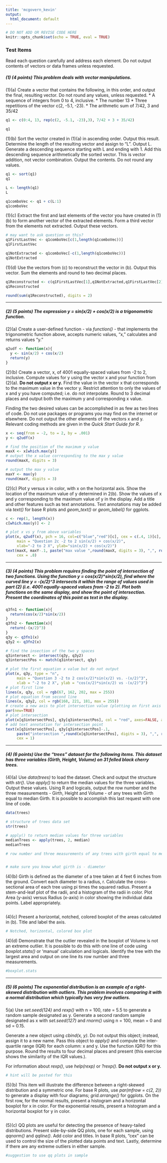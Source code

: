 ```yaml
---
title: 'mcgovern_kevin'
output:
  html_document: default
---
```


```r
# DO NOT ADD OR REVISE CODE HERE
knitr::opts_chunk$set(echo = TRUE, eval = TRUE)

```


### Test Items

Read each question carefully and address each element.  Do not output contents of vectors or data frames unless requested.

##### (1) (4 points) This problem deals with vector manipulations.

(1)(a)  Create a vector that contains the following, in this order, and output the final, resulting vector.  Do not round any values, unless requested.
* A sequence of integers from 0 to 4, inclusive.
* The number 13
* Three repetitions of the vector c(2, -5.1, -23).
* The arithmetic sum of 7/42, 3 and 35/42

```r
q1 <- c(0:4, 13, rep(c(2, -5.1, -23),3), 7/42 + 3 + 35/42)

q1
```

(1)(b)  Sort the vector created in (1)(a) in ascending order.  Output this result. Determine the length of the resulting vector and assign to "L". Output L. Generate a descending sequence starting with L and ending with 1. Add this descending sequence arithmetically the sorted vector. This is vector addition, not vector combination. Output the contents. Do not round any values.

```r
q1 <- sort(q1)
q1

L <- length(q1)
L

q1comboVec <- q1 + c(L:1)
q1comboVec

```

(1)(c) Extract the first and last elements of the vector you have created in (1)(b) to form another vector of the extracted elements. Form a third vector from the elements not extracted. Output these vectors.

```r
# may want to ask question on this?
q1FirstLastVec <- q1comboVec[c(1,length(q1comboVec))]
q1FirstLastVec

q1NotExtracted <- q1comboVec[-c(1,length(q1comboVec))]
q1NotExtracted
```

(1)(d) Use the vectors from (c) to reconstruct the vector in (b). Output this vector. Sum the elements and round to two decimal places.

```r
q1Reconstructed <- c(q1FirstLastVec[1],q1NotExtracted,q1FirstLastVec[2])
q1Reconstructed

round(sum(q1Reconstructed), digits = 2)

```

-----

##### (2) (5 points) The expression y = sin(x/2) + cos(x/2) is a trigonometric function.

(2)(a) Create a user-defined function - via *function()* - that implements the trigonometric function above, accepts numeric values, "x," calculates and returns values "y."

```r
q2udf <- function(x){
  y <- sin(x/2) + cos(x/2)
  return(y)
}

```

(2)(b) Create a vector, x, of 4001 equally-spaced values from -2 to 2, inclusive. Compute values for y using the vector x and your function from (2)(a).  **Do not output x or y.**  Find the value in the vector x that corresponds to the maximum value in the vector y. Restrict attention to only the values of x and y you have computed; i.e. do not interpolate. Round to 3 decimal places and output both the maximum y and corresponding x value.

Finding the two desired values can be accomplished in as few as two lines of code.  Do not use packages or programs you may find on the internet or elsewhere. Do not output the other elements of the vectors x and y. Relevant coding methods are given in the *Quick Start Guide for R*.

```r
x <- seq(from = -2, to = 2, by = .001)
y <- q2udf(x)

# find the position of the maximum y value
maxX <- x[which.max(y)]
# output the x value corresponding to the max y value
round(maxX, digits = 3)

# output the max y value
maxY <- max(y)
round(maxY, digits = 3)

```

(2)(c) Plot y versus x in color, with x on the horizontal axis. Show the location of the maximum value of y determined in 2(b).  Show the values of x and y corresponding to the maximum value of y in the display. Add a title and other features such as text annotations. Text annotations may be added via *text()* for base R plots and *geom_text()* or *geom_label()* for ggplots.

```r
c <- rep(1, length(x))
c[which.max(y)] <- 2

# plot x vs y from above variables
plot(x, q2udf(x), pch = 16, col=c("blue","red")[c], cex = c(.4, 1)[c],
     main = "Question 2c -2 to 2 sin(x/2) + cos(x/2)",
     xlab="-2 to 2 X", ylab="sin(x/2) + cos(x/2)")
text(maxX, maxY-.1, paste("max value ",round(maxX, digits = 3), ",", round(maxY, digits = 3), sep = ""),
     cex = .8)

```

-----

##### (3) (4 points) This problem requires finding the point of intersection of two functions.  Using the function y = cos(x/2)\*sin(x/2), find where the curved line y = -(x/2)^3 intersects it within the range of values used in part (2) (i.e. 4001 equally-spaced values from -2 to 2).  Plot both functions on the same display, and show the point of intersection.  Present the coordinates of this point as text in the display.    

```r
q3fn1 <- function(x){
  return(cos(x/2)*sin(x/2))
}
q3fn2 <- function(x){
  return(-(x/2)^3)
}
q3y <- q3fn1(x)
q3y2 <- q3fn2(x)

# find the insection of the two y spaces
q3intersect <- intersect(q3y, q3y2)
q3intersectPos <- match(q3intersect, q3y)

# plot the first equation x value but do not output
plot(x, q3y, type = "n",
     main = "Question 3 -2 to 2 cos(x/2)*sin(x/2) vs. -(x/2)^3",
     xlab = "-2 to 2 X", ylab = "cos(x/2)*sin(x/2) vs -(x/2)^3")
# plot first line
lines(x, q3y, col = rgb(67, 162, 202, max = 255))
# plot equation from second line
lines(x, q3y2, col = rgb(168, 221, 181, max = 255))
# create a new axis to plot intersection value (plotting on first axis caused window change)
par(new=TRUE)
# plot intersection
plot(x[q3intersectPos], q3y[q3intersectPos], col = "red", axes=FALSE, ann=FALSE)
# add text annotation for intersection point
text(x[q3intersectPos], q3y[q3intersectPos]-.1, 
     paste("intersection ",round(x[q3intersectPos], digits = 3), ",", round(q3y[q3intersectPos], digits = 3), sep = ""),
     cex = 1)

```

-----

##### (4) (6 points) Use the "trees" dataset for the following items. This dataset has three variables (Girth, Height, Volume) on 31 felled black cherry trees.

(4)(a) Use *data(trees)* to load the dataset. Check and output the structure with *str()*. Use *apply()* to return the median values for the three variables. Output these values.  Using R and logicals, output the row number and the three measurements - Girth, Height and Volume - of any trees with Girth equal to median Girth.  It is possible to accomplish this last request with one line of code.  

```r

data(trees)

# structure of trees data set
str(trees)

# apply() to return median values for three variables
medianTrees <- apply(trees, 2, median)
medianTrees

# row number and three measurements of any trees with girth equal to median


# make sure you know what girth is - diameter
```

(4)(b) Girth is defined as the diameter of a tree taken at 4 feet 6 inches from the ground. Convert each diameter to a radius, r. Calculate the cross-sectional area of each tree using pi times the squared radius. Present a stem-and-leaf plot of the radii, and a histogram of the radii in color. Plot Area (y-axis) versus Radius (x-axis)  in color showing the individual data points.  Label appropriately.

```r


```

(4)(c) Present a horizontal, notched, colored boxplot of the areas calculated in (b). Title and label the axis.

```r

# Notched, horizontal, colored box plot

```

(4)(d) Demonstrate that the outlier revealed in the boxplot of Volume is not an extreme outlier.  It is possible to do this with one line of code using *boxplot.stats()* or 'manual' calculation and logicals. Identify the tree with the largest area and output on one line its row number and three measurements.

```r
#boxplot.stats

```

-----

##### (5) (6 points) The exponential distribution is an example of a right-skewed distribution with outliers.  This problem involves comparing it with a normal distribution which typically has very few outliers.  

5(a) Use *set.seed(124)* and *rexp()* with n = 100, rate = 5.5 to generate a random sample designated as y.  Generate a second random sample designated as x with *set.seed(127)* and *rnorm()* using n = 100, mean = 0 and sd = 0.15.  

Generate a new object using *cbind(x, y)*. Do not output this object; instead, assign it to a new name. Pass this object to *apply()* and compute the inter-quartile range (IQR) for each column:  x and y. Use the function *IQR()* for this purpose. Round the results to four decimal places and present (this exercise shows the similarity of the IQR values.).

For information about *rexp()*, use *help(rexp)* or *?rexp()*.  **Do not output x or y.**

```r
# hint will be posted for this

```

(5)(b) This item will illustrate the difference between a right-skewed distribution and a symmetric one.  For base R plots, use *par(mfrow = c(2, 2))* to generate a display with four diagrams; *grid.arrange()* for ggplots. On the first row, for the normal results, present a histogram and a horizontal boxplot for x in color.  For the exponential results, present a histogram and a horizontal boxplot for y in color.

```r


```

(5)(c) QQ plots are useful for detecting the presence of heavy-tailed distributions. Present side-by-side QQ plots, one for each sample, using *qqnorm()* and *qqline()*.  Add color and titles. In base R plots, "cex" can be used to control the size of the plotted data points and text. Lastly, determine if there are any extreme outliers in either sample.

```r
#suggestion to use qq plots in sample

```
